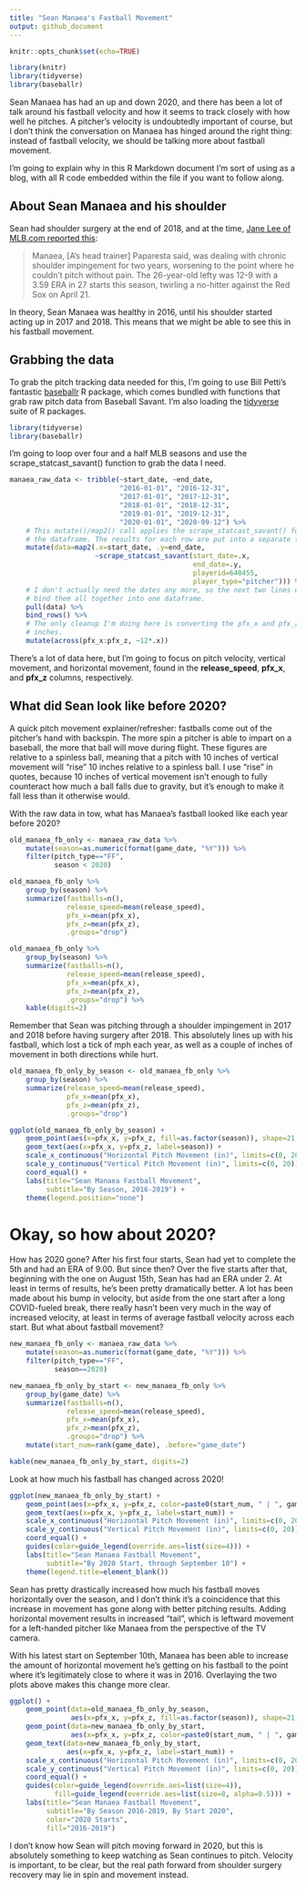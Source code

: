 ```yaml
---
title: "Sean Manaea's Fastball Movement"
output: github_document
---
```


```r
knitr::opts_chunk$set(echo=TRUE)

library(knitr)
library(tidyverse)
library(baseballr)
```

Sean Manaea has had an up and down 2020, and there has been a lot of talk around his fastball velocity and how it seems to track closely with how well he pitches. A pitcher's velocity is undoubtedly important of course, but I don't think the conversation on Manaea has hinged around the right thing: instead of fastball velocity, we should be talking more about fastball movement.

I'm going to explain why in this R Markdown document I'm sort of using as a blog, with all R code embedded within the file if you want to follow along.

## About Sean Manaea and his shoulder

Sean had shoulder surgery at the end of 2018, and at the time, [Jane Lee of MLB.com reported this](https://www.mlb.com/news/a-s-sean-manaea-has-shoulder-surgery-c295372404):

> Manaea, [A's head trainer] Paparesta said, was dealing with chronic shoulder impingement for two years, worsening to the point where he couldn't pitch without pain. The 26-year-old lefty was 12-9 with a 3.59 ERA in 27 starts this season, twirling a no-hitter against the Red Sox on April 21.

In theory, Sean Manaea was healthy in 2016, until his shoulder started acting up in 2017 and 2018. This means that we might be able to see this in his fastball movement.

## Grabbing the data

To grab the pitch tracking data needed for this, I'm going to use Bill Petti's fantastic [baseballr](https://github.com/BillPetti/baseballr) R package, which comes bundled with functions that grab raw pitch data from Baseball Savant. I'm also loading the [tidyverse](https://www.tidyverse.org/) suite of R packages.

```r
library(tidyverse)
library(baseballr)
```

I'm going to loop over four and a half MLB seasons and use the scrape_statcast_savant() function to grab the data I need.

```r
manaea_raw_data <- tribble(~start_date, ~end_date,
                           "2016-01-01", "2016-12-31",
                           "2017-01-01", "2017-12-31",
                           "2018-01-01", "2018-12-31",
                           "2019-01-01", "2019-12-31",
                           "2020-01-01", "2020-09-12") %>%
    # This mutate()/map2() call applies the scrape_statcast_savant() function to every start and end date in
    # the dataframe. The results for each row are put into a separate third column called "data".
    mutate(data=map2(.x=start_date, .y=end_date,
                     ~scrape_statcast_savant(start_date=.x,
                                             end_date=.y,
                                             playerid=640455,
                                             player_type="pitcher"))) %>%
    # I don't actually need the dates any more, so the next two lines extract the Baseball Savant data and
    # bind them all together into one dataframe.
    pull(data) %>%
    bind_rows() %>%
    # The only cleanup I'm doing here is converting the pfx_x and pfx_z pitch movement columns from feet to
    # inches.
    mutate(across(pfx_x:pfx_z, ~12*.x))
```

There's a lot of data here, but I'm going to focus on pitch velocity, vertical movement, and horizontal movement, found in the **release_speed**, **pfx_x**, and **pfx_z** columns, respectively.

## What did Sean look like before 2020?

A quick pitch movement explainer/refresher: fastballs come out of the pitcher's hand with backspin. The more spin a pitcher is able to impart on a baseball, the more that ball will move during flight. These figures are relative to a spinless ball, meaning that a pitch with 10 inches of vertical movement will "rise" 10 inches relative to a spinless ball. I use "rise" in quotes, because 10 inches of vertical movement isn't enough to fully counteract how much a ball falls due to gravity, but it's enough to make it fall less than it otherwise would.

With the raw data in tow, what has Manaea's fastball looked like each year before 2020? 

```r
old_manaea_fb_only <- manaea_raw_data %>%
    mutate(season=as.numeric(format(game_date, "%Y"))) %>%
    filter(pitch_type=="FF",
           season < 2020)

old_manaea_fb_only %>%
    group_by(season) %>%
    summarize(fastballs=n(),
              release_speed=mean(release_speed),
              pfx_x=mean(pfx_x),
              pfx_z=mean(pfx_z),
              .groups="drop")
```

```r
old_manaea_fb_only %>%
    group_by(season) %>%
    summarize(fastballs=n(),
              release_speed=mean(release_speed),
              pfx_x=mean(pfx_x),
              pfx_z=mean(pfx_z),
              .groups="drop") %>%
    kable(digits=2)
```

Remember that Sean was pitching through a shoulder impingement in 2017 and 2018 before having surgery after 2018. This absolutely lines up with his fastball, which lost a tick of mph each year, as well as a couple of inches of movement in both directions while hurt.

```r
old_manaea_fb_only_by_season <- old_manaea_fb_only %>%
    group_by(season) %>%
    summarize(release_speed=mean(release_speed),
              pfx_x=mean(pfx_x),
              pfx_z=mean(pfx_z),
              .groups="drop")

ggplot(old_manaea_fb_only_by_season) +
    geom_point(aes(x=pfx_x, y=pfx_z, fill=as.factor(season)), shape=21, alpha=0.5, size=20, color="transparent") +
    geom_text(aes(x=pfx_x, y=pfx_z, label=season)) +
    scale_x_continuous("Horizontal Pitch Movement (in)", limits=c(0, 20)) +
    scale_y_continuous("Vertical Pitch Movement (in)", limits=c(0, 20)) +
    coord_equal() +
    labs(title="Sean Manaea Fastball Movement",
         subtitle="By Season, 2016-2019") +
    theme(legend.position="none")
```

# Okay, so how about 2020?

How has 2020 gone? After his first four starts, Sean had yet to complete the 5th and had an ERA of 9.00. But since then? Over the five starts after that, beginning with the one on August 15th, Sean has had an ERA under 2. At least in terms of results, he's been pretty dramatically better. A lot has been made about his bump in velocity, but aside from the one start after a long COVID-fueled break, there really hasn't been very much in the way of increased velocity, at least in terms of average fastball velocity across each start. But what about fastball movement?

```r
new_manaea_fb_only <- manaea_raw_data %>%
    mutate(season=as.numeric(format(game_date, "%Y"))) %>%
    filter(pitch_type=="FF",
           season==2020)

new_manaea_fb_only_by_start <- new_manaea_fb_only %>%
    group_by(game_date) %>%
    summarize(fastballs=n(),
              release_speed=mean(release_speed),
              pfx_x=mean(pfx_x),
              pfx_z=mean(pfx_z),
              .groups="drop") %>%
    mutate(start_num=rank(game_date), .before="game_date")
```

```r
kable(new_manaea_fb_only_by_start, digits=2)
```

Look at how much his fastball has changed across 2020!

```r
ggplot(new_manaea_fb_only_by_start) +
    geom_point(aes(x=pfx_x, y=pfx_z, color=paste0(start_num, " | ", game_date)), shape=1, size=6, stroke=2) +
    geom_text(aes(x=pfx_x, y=pfx_z, label=start_num)) +
    scale_x_continuous("Horizontal Pitch Movement (in)", limits=c(0, 20)) +
    scale_y_continuous("Vertical Pitch Movement (in)", limits=c(0, 20)) +
    coord_equal() +
    guides(color=guide_legend(override.aes=list(size=4))) +
    labs(title="Sean Manaea Fastball Movement",
         subtitle="By 2020 Start, through September 10") +
    theme(legend.title=element_blank())
```

Sean has pretty drastically increased how much his fastball moves horizontally over the season, and I don't think it's a coincidence that this increase in movement has gone along with better pitching results. Adding horizontal movement results in increased "tail", which is leftward movement for a left-handed pitcher like Manaea from the perspective of the TV camera.

With his latest start on September 10th, Manaea has been able to increase the amount of horizontal movement he's getting on his fastball to the point where it's legitimately close to where it was in 2016. Overlaying the two plots above makes this change more clear.

```r
ggplot() +
    geom_point(data=old_manaea_fb_only_by_season,
               aes(x=pfx_x, y=pfx_z, fill=as.factor(season)), shape=21, alpha=0.3, size=20, color="transparent") +
    geom_point(data=new_manaea_fb_only_by_start,
               aes(x=pfx_x, y=pfx_z, color=paste0(start_num, " | ", game_date)), shape=1, size=6, stroke=2) +
    geom_text(data=new_manaea_fb_only_by_start,
              aes(x=pfx_x, y=pfx_z, label=start_num)) +
    scale_x_continuous("Horizontal Pitch Movement (in)", limits=c(0, 20)) +
    scale_y_continuous("Vertical Pitch Movement (in)", limits=c(0, 20)) +
    coord_equal() +
    guides(color=guide_legend(override.aes=list(size=4)),
           fill=guide_legend(override.aes=list(size=8, alpha=0.5))) +
    labs(title="Sean Manaea Fastball Movement",
         subtitle="By Season 2016-2019, By Start 2020",
         color="2020 Starts",
         fill="2016-2019")
```

I don't know how Sean will pitch moving forward in 2020, but this is absolutely something to keep watching as Sean continues to pitch. Velocity is important, to be clear, but the real path forward from shoulder surgery recovery may lie in spin and movement instead.
